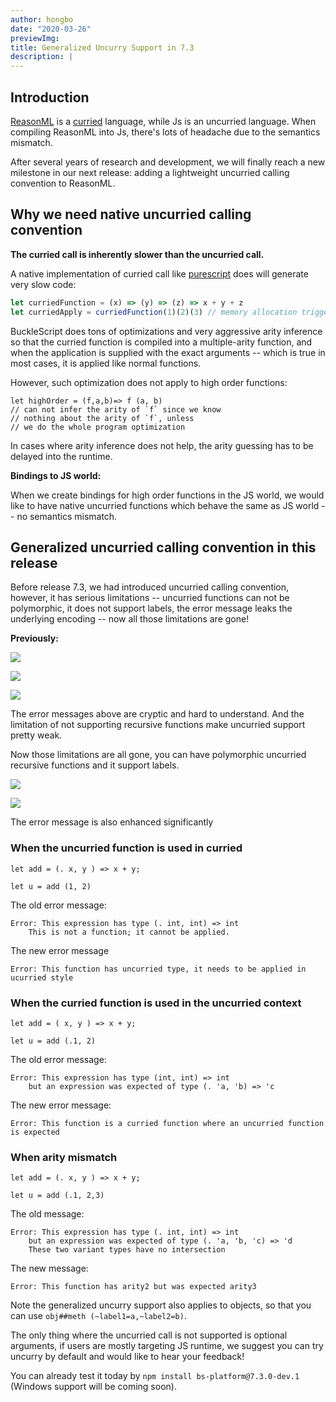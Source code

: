 ```yaml
---
author: hongbo
date: "2020-03-26"
previewImg:
title: Generalized Uncurry Support in 7.3
description: |
---
```


## Introduction

[ReasonML](https://github.com/facebook/reason) is a
[curried](https://en.wikipedia.org/wiki/Currying) language, while Js is an
uncurried language. When compiling ReasonML into Js, there's lots of headache
due to the semantics mismatch.

After several years of research and development, we will finally reach a new
milestone in our next release: adding a lightweight uncurried calling
convention to ReasonML.

## Why we need native uncurried calling convention

**The curried call is inherently slower than the uncurried call.**

A native implementation of curried call like [purescript](https://www.purescript.org/) does will generate very slow code:

```js
let curriedFunction = (x) => (y) => (z) => x + y + z
let curriedApply = curriedFunction(1)(2)(3) // memory allocation triggered
```

BuckleScript does tons of optimizations and very aggressive arity inference so that the curried function is compiled into a multiple-arity function, and when the application is supplied with the exact arguments -- which is true in most cases, it is applied like normal functions.

However, such optimization does not apply to high order functions:

```reason
let highOrder = (f,a,b)=> f (a, b)
// can not infer the arity of `f` since we know
// nothing about the arity of `f`, unless
// we do the whole program optimization
```

In cases where arity inference does not help, the arity guessing has to be delayed into the runtime.

**Bindings to JS world:**

When we create bindings for high order functions in the JS world, we would like to have native uncurried functions which behave the same as JS world -- no semantics mismatch.

## Generalized uncurried calling convention in this release

Before release 7.3, we had introduced uncurried calling convention, however, it has serious limitations -- uncurried functions can not be polymorphic, it does not support labels, the error
message leaks the underlying encoding -- now all those limitations are gone!

**Previously:**

<img
  src="/static/blog/archive/poly-error.png"
  className="my-4 mx-auto max-h-[500px]"
/>

<img
  src="/static/blog/archive/label-error.png"
  className="my-4 mx-auto max-h-[500px]"
/>

<img
  src="/static/blog/archive/recursive-error.png"
  className="my-4 mx-auto max-h-[500px]"
/>

The error messages above are cryptic and hard to understand. And the limitation of not supporting recursive functions make uncurried support pretty weak.

Now those limitations are all gone, you can have polymorphic uncurried recursive functions and it support labels.

<img
  src="/static/blog/archive/uncurry-label.png"
  className="my-4 mx-auto max-h-[500px]"
/>

<img
  src="/static/blog/archive/recursive.png"
  className="my-4 mx-auto max-h-[500px]"
/>

The error message is also enhanced significantly

### When the uncurried function is used in curried

```reason
let add = (. x, y ) => x + y;

let u = add (1, 2)
```

The old error message:

```
Error: This expression has type (. int, int) => int
    This is not a function; it cannot be applied.
```

The new error message

```
Error: This function has uncurried type, it needs to be applied in ucurried style
```

### When the curried function is used in the uncurried context

```reason
let add = ( x, y ) => x + y;

let u = add (.1, 2)
```

The old error message:

```
Error: This expression has type (int, int) => int
    but an expression was expected of type (. 'a, 'b) => 'c
```

The new error message:

```
Error: This function is a curried function where an uncurried function is expected
```

### When arity mismatch

```reason
let add = (. x, y ) => x + y;

let u = add (.1, 2,3)
```

The old message:

```
Error: This expression has type (. int, int) => int
    but an expression was expected of type (. 'a, 'b, 'c) => 'd
    These two variant types have no intersection
```

The new message:

```
Error: This function has arity2 but was expected arity3
```

Note the generalized uncurry support also applies to objects, so that you can use `obj##meth (~label1=a,~label2=b)`.

The only thing where the uncurried call is not supported is optional arguments, if users are mostly targeting JS runtime, we suggest you can try uncurry by default and would like to hear your feedback!

You can already test it today by `npm install bs-platform@7.3.0-dev.1` (Windows support will be coming soon).
